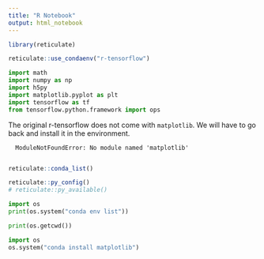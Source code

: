 ```yaml
---
title: "R Notebook"
output: html_notebook
---
```



```r
library(reticulate)

reticulate::use_condaenv("r-tensorflow")
```


```python
import math
import numpy as np
import h5py
import matplotlib.pyplot as plt
import tensorflow as tf
from tensorflow.python.framework import ops
```

The original r-tensorflow does not come with `matplotlib`.
We will have to go back and install it in the environment.

      ModuleNotFoundError: No module named 'matplotlib'
      
```r
reticulate::conda_list()
```
     
```r
reticulate::py_config()
# reticulate::py_available()
```
     
```python
import os
print(os.system("conda env list"))
```
      
```python
print(os.getcwd())
```

```python
import os
os.system("conda install matplotlib")
```
